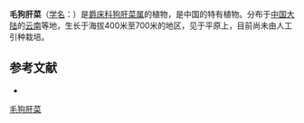 {{Speciesbox
| name = 毛狗肝菜
| status = 
| status_system = 
| image =
| genus = Dicliptera
| species = induta
| authority = W. W. Sm.
}}

'''毛狗肝菜'''（[[学名|学名]]：{{lang|la|''Dicliptera induta''}}）是[[爵床科|爵床科]][[狗肝菜属|狗肝菜属]]的植物，是中国的特有植物。分布于[[中国大陆|中国大陆]]的[[云南|云南]]等地，生长于海拔400米至700米的地区，见于平原上，目前尚未由人工引种栽培。

== 参考文献 ==
<div class="references-small">
* {{cite web| url =http://www.bioinfo.cn/db05/KmzwSpecies.php?action=view&id=73| title =毛狗肝菜| work =《中国高等植物数据库全库》| publisher =中国科学院微生物研究所| author =昆明植物研究所| accessdate =2009-02-20| deadurl =yes| archiveurl =https://web.archive.org/web/20160305030802/http://www.bioinfo.cn/db05/KmzwSpecies.php?action=view&id=73| archivedate =2016-03-05}}
</div>
{{Taxonbar|from=Q11127722}}

[[Category:狗肝菜属|毛狗肝菜]]


{{植物小作品}}